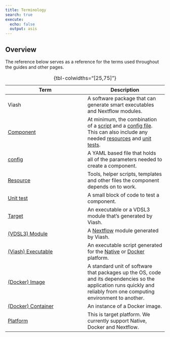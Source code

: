 ```yaml
---
title: Terminology
search: true
execute:
  echo: false
  output: asis
---
```


## Overview

The reference below serves as a reference for the terms used throughout the guides and other pages.  

| Term | Description |
|----|----|
|   Viash   |     A software package that can generate smart executables and Nextflow modules.         |
|    [Component]()  |     At minimum, the combination of a [script]() and a [config file](/documentation/reference/config/overview.html). This can also include any needed [resources]() and [unit tests]().          |
|    [config](/documentation/reference/config/overview.html)   |       A YAML based file that holds all of the parameters needed to create a component.      |
|    [Resource]() |       Tools, helper scripts, templates and other files the component depends on to work.     |
|    [Unit test]() |       A small block of code to test a component.    |
|    [Target]() |       An executable or a VDSL3 module that's generated by Viash.    |
|    [(VDSL3) Module]() |       A [Nextflow]() module generated by Viash.    |
|    [(Viash) Executable]() |       An executable script generated for the [Native]() or [Docker]() platform.    |
|    [(Docker) Image]() |       A standard unit of software that packages up the OS, code and its dependencies so the application runs quickly and reliably from one computing environment to another.     |
|    [(Docker) Container]() |       An instance of a Docker image.     |
|    [Platform]() |      This is target platform. We currently support Native, Docker and Nextflow.     |
: {tbl-colwidths="[25,75]"}